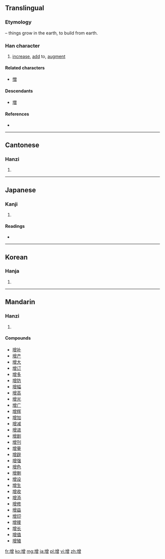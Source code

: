 {{also|増}}
==Translingual==
{{ja-forms|[[増]]|增|增}}

===Etymology===
{{Han compound|土|t1=earth|曾|ls=psc|c1=s|c2=p}} – things grow in the earth, to build from earth.

===Han character===
{{Han char|rn=32|rad=土|as=12|sn=15|four=4816<sub>6</sub>|canj=土金田日 (GCWA)}}

# [[increase]], [[add]] to, [[augment]]

====Related characters====
{{rfc-header|Related characters|lang=mul}}
* [[憎]]

====Descendants====
* [[増]]

====References====
* {{Han ref|kx=0238.250|dkj=05454|dj=0477.100|hdz=10489.060|uh=589E|ud=22686|bh=BC57|bd=48215}}

----

==Cantonese==

===Hanzi===
{{yue-hanzi|jyut=|y=jang1}}

# {{defn|Cantonese|sort=土12}}

----

==Japanese==

===Kanji===
{{ja-kanji|grade=|rs=土12}}

# {{defn|Japanese|sort=土12}}

====Readings====
* {{ja-readings|on=[[ぞう]] (zō), [[そう]] (sō)|kun=[[ます]] (masu), [[ふえる]] (fueru), [[ふやす]] (fuyasu)}}

----

==Korean==

===Hanja===
{{ko-hanja|hangeul=증|rv=jeung|mr=chŭng}}

# {{defn|Korean|sort=土12}}

----

==Mandarin==

===Hanzi===
{{cmn-hanzi|pin=[[zēng]] ([[zeng1]])|wg=tseng<sup>1</sup>}}

# {{defn|Mandarin|sort=土12}}

====Compounds====
* [[增补]]
* [[增产]]
* [[增大]]
* [[增订]]
* [[增多]]
* [[增防]]
* [[增幅]]
* [[增高]]
* [[增光]]
* [[增广]]
* [[增辉]]
* [[增加]]
* [[增减]]
* [[增进]]
* [[增剧]]
* [[增刊]]
* [[增量]]
* [[增辟]]
* [[增强]]
* [[增色]]
* [[增删]]
* [[增设]]
* [[增生]]
* [[增收]]
* [[增添]]
* [[增修]]
* [[增益]]
* [[增印]]
* [[增援]]
* [[增长]]
* [[增值]]
* [[增殖]]

[[fr:增]]
[[ko:增]]
[[mg:增]]
[[ja:增]]
[[pl:增]]
[[vi:增]]
[[zh:增]]